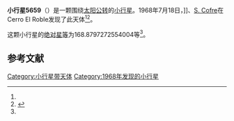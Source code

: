 {{Infobox planet
| bgcolour = #FFFFC0
| name = 5659
| symbol = 
| image = 
| caption = 
| discovery = yes
| discovery_ref = 
| discoverer = {{link-en|卡洛斯·托雷斯|Carlos Torres (astronomer)}}]]、[[S._Cofre|S. Cofre]]
| discovery_site = [[Cerro_El_Roble|Cerro El Roble]] 
| discovered = 1968年7月18日
| designations = yes
| mp_name = 
| named_after = 
| alt_names = 1968 OA1/ 1988 CE5
| mp_category = [[主带小行星|主带小行星]]
| orbit_ref = <ref name="a">[http://ssd.jpl.nasa.gov/sbdb.cgi?sstr=5659 5659] {{Wayback|url=http://ssd.jpl.nasa.gov/sbdb.cgi?sstr=5659 |date=20110610005117 }}，小行星數據庫瀏覽器（JPL Small-Body Database Browser）－[[美国国家航空航天局|美国国家航空航天局]]喷气推进实验室</ref>
| epoch = 2456400.5 (2013年4月18日更新)
| aphelion = {{convert|2.620398093758858|AU|km|3|abbr=on|lk=out}}
| perihelion = {{convert|2.039111286005995|AU|km|3|abbr=on}}
| semimajor = {{convert|2.329754689882427|AU|km|3|abbr=on}}
| eccentricity = 0.124752793
| period = 1298.864117 [[日|日]]<br />3.56[[儒略年|儒略年]]
| avg_speed = 
| inclination = 6.40653712511115
| asc_node = 211.0010989451852
| mean_anomaly = 
| arg_peri = 168.8797272554004
| satellites = 
| physical_characteristics = yes
| dimensions = 
| mass = 
| density = 
| surface_grav = 
| escape_velocity = 
| sidereal_day = 
| axial_tilt = 
| pole_ecliptic_lat = 
| pole_ecliptic_lon = 
| albedo = 
| temperatures= 
| temp_name1 = 
| mean_temp_1 = 
| max_temp_1 = 
| temp_name2 = 
| max_temp_2 = 
| spectral_type = 
| abs_magnitude = 168.8797272554004
}}

'''小行星5659'''（{{lang-en|5659}}）是一颗围绕[[太阳|太阳]][[公转|公转]]的[[小行星|小行星]]。1968年7月18日，{{link-en|卡洛斯·托雷斯|Carlos Torres (astronomer)}}]]、[[S._Cofre|S. Cofre]]在Cerro El Roble发现了此天体<ref name="a" /><ref>{{cite news|title=小行星列表|url=http://cfa-www.harvard.edu/iau/lists/NumberedMPs.txt|accessdate=2013-07-08|newspaper=哈佛大学|archive-date=2008-05-17|archive-url=https://web.archive.org/web/20080517010638/http://cfa-www.harvard.edu/iau/lists/NumberedMPs.txt|dead-url=no}}</ref>。

这颗小行星的[[绝对星等|绝对星等]]为168.8797272554004等<ref name="a" />。

==参考文献==
{{reflist}}
{{Minor Planet Number|[[小行星5658|小行星5658]]|[[小行星5660|小行星5660]]}}

{{小天体}}

[[Category:小行星带天体|Category:小行星带天体]]
[[Category:1968年发现的小行星|Category:1968年发现的小行星]]

{{asteroid-stub}}